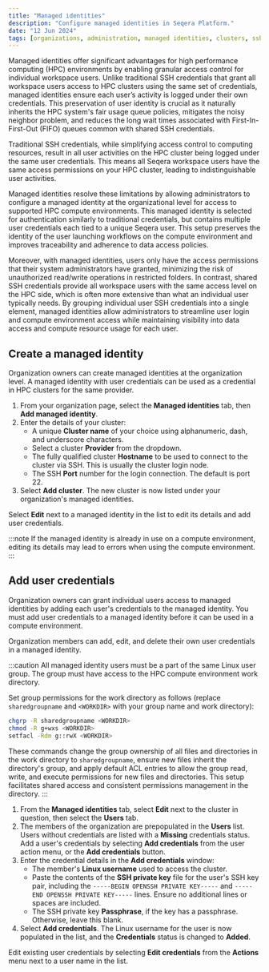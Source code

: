 ```yaml
---
title: "Managed identities"
description: "Configure managed identities in Seqera Platform."
date: "12 Jun 2024"
tags: [organizations, administration, managed identities, clusters, ssh, credentials]
---
```


Managed identities offer significant advantages for high performance computing (HPC) environments by enabling granular access control for individual workspace users. Unlike traditional SSH credentials that grant all workspace users access to HPC clusters using the same set of credentials, managed identities ensure each user’s activity is logged under their own credentials. This preservation of user identity is crucial as it naturally inherits the HPC system's fair usage queue policies, mitigates the noisy neighbor problem, and reduces the long wait times associated with First-In-First-Out (FIFO) queues common with shared SSH credentials.

Traditional SSH credentials, while simplifying access control to computing resources, result in all user activities on the HPC cluster being logged under the same user credentials. This means all Seqera workspace users have the same access permissions on your HPC cluster, leading to indistinguishable user activities.

Managed identities resolve these limitations by allowing administrators to configure a managed identity at the organizational level for access to supported HPC compute environments. This managed identity is selected for authentication similarly to traditional credentials, but contains multiple user credentials each tied to a unique Seqera user. This setup preserves the identity of the user launching workflows on the compute environment and improves traceability and adherence to data access policies.

Moreover, with managed identities, users only have the access permissions that their system administrators have granted, minimizing the risk of unauthorized read/write operations in restricted folders. In contrast, shared SSH credentials provide all workspace users with the same access level on the HPC side, which is often more extensive than what an individual user typically needs. By grouping individual user SSH credentials into a single element, managed identities allow administrators to streamline user login and compute environment access while maintaining visibility into data access and compute resource usage for each user.
 

## Create a managed identity 

Organization owners can create managed identities at the organization level. A managed identity with user credentials can be used as a credential in HPC clusters for the same provider. 

1. From your organization page, select the **Managed identities** tab, then **Add managed identity**.
1. Enter the details of your cluster:
    - A unique **Cluster name** of your choice using alphanumeric, dash, and underscore characters. 
    - Select a cluster **Provider** from the dropdown.
    - The fully qualified cluster **Hostname** to be used to connect to the cluster via SSH. This is usually the cluster login node. 
    - The SSH **Port** number for the login connection. The default is port 22. 
1. Select **Add cluster**. The new cluster is now listed under your organization's managed identities. 

Select **Edit** next to a managed identity in the list to edit its details and add user credentials. 

:::note
If the managed identity is already in use on a compute environment, editing its details may lead to errors when using the compute environment. 
:::

## Add user credentials 

Organization owners can grant individual users access to managed identities by adding each user's credentials to the managed identity. You must add user credentials to a managed identity before it can be used in a compute environment.

Organization members can add, edit, and delete their own user credentials in a managed identity.

:::caution 
All managed identity users must be a part of the same Linux user group. The group must have access to the HPC compute environment work directory. 

Set group permissions for the work directory as follows (replace `sharedgroupname` and `<WORKDIR>` with your group name and work directory):

```bash
chgrp -R sharedgroupname <WORKDIR>
chmod -R g+wxs <WORKDIR>
setfacl -Rdm g::rwX <WORKDIR>
```

These commands change the group ownership of all files and directories in the work directory to `sharedgroupname`, ensure new files inherit the directory's group, and apply default ACL entries to allow the group read, write, and execute permissions for new files and directories. This setup facilitates shared access and consistent permissions management in the directory.
:::

1. From the **Managed identities** tab, select **Edit** next to the cluster in question, then select the **Users** tab. 
1. The members of the organization are prepopulated in the **Users** list. Users without credentials are listed with a **Missing** credentials status. Add a user's credentials by selecting **Add credentials** from the user action menu, or the **Add credentials** button. 
1. Enter the credential details in the **Add credentials** window:
    - The member's **Linux username** used to access the cluster.
    - Paste the contents of the **SSH private key** file for the user's SSH key pair, including the `-----BEGIN OPENSSH PRIVATE KEY-----` and `-----END OPENSSH PRIVATE KEY-----` lines. Ensure no additional lines or spaces are included.
    - The SSH private key **Passphrase**, if the key has a passphrase. Otherwise, leave this blank. 
1. Select **Add credentials**. The Linux username for the user is now populated in the list, and the **Credentials** status is changed to **Added**. 

Edit existing user credentials by selecting **Edit credentials** from the **Actions** menu next to a user name in the list. 